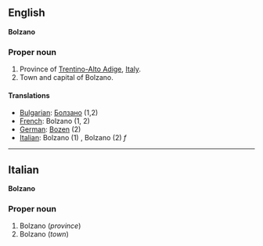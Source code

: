 ==English==
'''Bolzano'''

===Proper noun===

#Province of [[Trentino-Alto Adige]], [[Italy]].
#Town and capital of Bolzano.

====Translations====

*[[Bulgarian]]: [[Болзано]] (1,2)
*[[French]]: Bolzano (1, 2)
*[[German]]: [[Bozen]] (2)
*[[Italian]]: Bolzano (1) '' '', Bolzano (2) ''f''

----

==Italian==
'''Bolzano'''

===Proper noun===

#Bolzano (''province'')
#Bolzano (''town'')